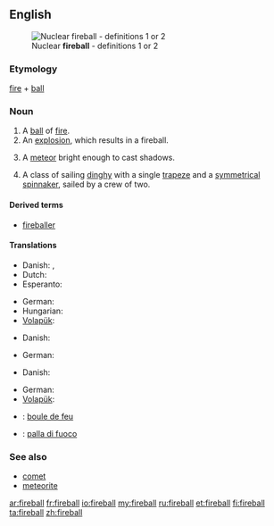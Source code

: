 {{wikipedia|dab=fireball}}
==English==
[[File:Operation_Upshot-Knothole_-_Badger_001.jpg|thumb|Nuclear '''fireball''' - definitions 1 or 2]]
===Etymology===
[[fire]] + [[ball]]

===Noun===
{{en-noun}}

# A [[ball]] of [[fire]].
# An [[explosion]], which results in a fireball.
# {{astronomy}} A [[meteor]] bright enough to cast shadows.
# A class of sailing [[dinghy]] with a single [[trapeze]] and a [[symmetrical]] [[spinnaker]], sailed by a crew of two.

====Derived terms====
* [[fireballer]]

====Translations====
{{trans-top|A ball of fire}}
* Danish: {{t-|da|ildkugle|c}}, {{t|da|kuglelyn|n}}
* Dutch: {{t-|nl|vuurbol|m}}
* Esperanto: {{t-|eo|fajropilko|xs=Esperanto}}
{{trans-mid}}
* German: {{t-|de|Feuerball|m}}
* Hungarian: {{t+|hu|tűzgolyó}}
* [[Volapük]]: {{t|vo|filaglöp}}
{{trans-bottom}}

{{trans-top|An explosion, which results in a fireball}}
* Danish: {{t-|da|ildkugle|c}}
{{trans-mid}}
* German: {{t-|de|Feuerball|m}}
{{trans-bottom}}

{{trans-top|A meteor bright enough to cast shadows}}
* Danish: {{t-|da|meteor|c}}
{{trans-mid}}
* German: {{t-|de|Feuerball|m}}
* [[Volapük]]: {{t|vo|filaglöp meteorik}}
{{trans-bottom}}

{{trans-top|A class of sailing dinghy}}
{{trans-mid}}
{{trans-bottom}}

{{checktrans-top}}
* {{ttbc|fr}}: [[boule de feu]] {{f}}
* {{ttbc|it}}: [[palla di fuoco]] {{f}}
{{trans-bottom}}

===See also===
* [[comet]]
* [[meteorite]]

[[ar:fireball]]
[[fr:fireball]]
[[io:fireball]]
[[my:fireball]]
[[ru:fireball]]
[[et:fireball]]
[[fi:fireball]]
[[ta:fireball]]
[[zh:fireball]]